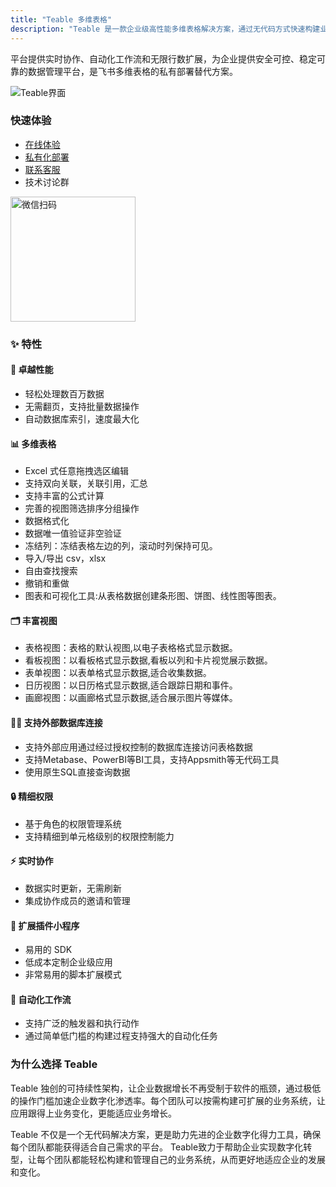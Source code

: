 ```yaml
---
title: "Teable 多维表格"
description: "Teable 是一款企业级高性能多维表格解决方案，通过无代码方式快速构建业务管理系统，支持私有部署和精细权限管理。"
---
```


平台提供实时协作、自动化工作流和无限行数扩展，为企业提供安全可控、稳定可靠的数据管理平台，是飞书多维表格的私有部署替代方案。

<img alt="Teable界面" src="/images/teable-light.png" />

### 快速体验

* [在线体验](https://app.teable.cn)
* [私有化部署](/si-you-hua-bu-shu/kai-shi-bu-shu)
* [联系客服](https://app.teable.cn/share/shrg1ljiQXm4goJ7Cu9/view)
* 技术讨论群
<img alt="微信扫码" width='200' src="/images/fc62ff9b1ff3d2be.png" />

### ✨ 特性

#### 🚀 卓越性能

* 轻松处理数百万数据
* 无需翻页，支持批量数据操作
* 自动数据库索引，速度最大化

#### 📊 多维表格

* Excel 式任意拖拽选区编辑
* 支持双向关联，关联引用，汇总
* 支持丰富的公式计算
* 完善的视图筛选排序分组操作
* 数据格式化
* 数据唯一值验证非空验证
* 冻结列：冻结表格左边的列，滚动时列保持可见。
* 导入/导出 csv，xlsx
* 自由查找搜索
* 撤销和重做
* 图表和可视化工具:从表格数据创建条形图、饼图、线性图等图表。

#### 🗂️ 丰富视图

* 表格视图：表格的默认视图,以电子表格格式显示数据。
* 看板视图：以看板格式显示数据,看板以列和卡片视觉展示数据。
* 表单视图：以表单格式显示数据,适合收集数据。
* 日历视图：以日历格式显示数据,适合跟踪日期和事件。
* 画廊视图：以画廊格式显示数据,适合展示图片等媒体。

#### 👨‍💻 支持外部数据库连接

* 支持外部应用通过经过授权控制的数据库连接访问表格数据
* 支持Metabase、PowerBI等BI工具，支持Appsmith等无代码工具
* 使用原生SQL直接查询数据

#### 🔒 精细权限

* 基于角色的权限管理系统
* 支持精细到单元格级别的权限控制能力

#### ⚡️ 实时协作

* 数据实时更新，无需刷新
* 集成协作成员的邀请和管理

#### 🧩 扩展插件小程序

* 易用的 SDK
* 低成本定制企业级应用
* 非常易用的脚本扩展模式

#### 🤖 自动化工作流

* 支持广泛的触发器和执行动作
* 通过简单低门槛的构建过程支持强大的自动化任务

### 为什么选择 Teable

Teable 独创的可持续性架构，让企业数据增长不再受制于软件的瓶颈，通过极低的操作门槛加速企业数字化渗透率。每个团队可以按需构建可扩展的业务系统，让应用跟得上业务变化，更能适应业务增长。

Teable 不仅是一个无代码解决方案，更是助力先进的企业数字化得力工具，确保每个团队都能获得适合自己需求的平台。 Teable致力于帮助企业实现数字化转型，让每个团队都能轻松构建和管理自己的业务系统，从而更好地适应企业的发展和变化。
